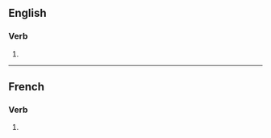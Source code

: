 {{also|clarifiés}}

==English==

===Verb===
{{head|en|verb form}}

# {{en-third-person singular of|clarify}}

----

==French==

===Verb===
{{head|fr|verb form}}

# {{inflection of|fr|clarifier||2|s|pres|ind//sub}}